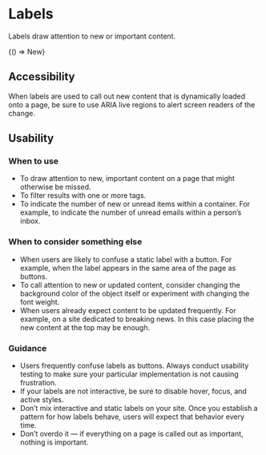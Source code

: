 
<Meta title="Library/Labels" />

# Labels

Labels draw attention to new or important content.

<Canvas>
  <Story name="Usage">
    {() => <span class="usa-label">New</span>}
  </Story>
</Canvas>

## Accessibility

When labels are used to call out new content that is dynamically loaded onto a page, be sure to use ARIA live regions to alert screen readers of the change.

## Usability

### When to use

* To draw attention to new, important content on a page that might otherwise be missed.
* To filter results with one or more tags.
* To indicate the number of new or unread items within a container. For example, to indicate the number of unread emails within a person’s inbox.

### When to consider something else

* When users are likely to confuse a static label with a button. For example, when the label appears in the same area of the page as buttons.
* To call attention to new or updated content, consider changing the background color of the object itself or experiment with changing the font weight.
* When users already expect content to be updated frequently. For example, on a site dedicated to breaking news. In this case placing the new content at the top may be enough.

### Guidance

* Users frequently confuse labels as buttons. Always conduct usability testing to make sure your particular implementation is not causing frustration.
* If your labels are not interactive, be sure to disable hover, focus, and active styles.
* Don’t mix interactive and static labels on your site. Once you establish a pattern for how labels behave, users will expect that behavior every time.
* Don’t overdo it — if everything on a page is called out as important, nothing is important.
